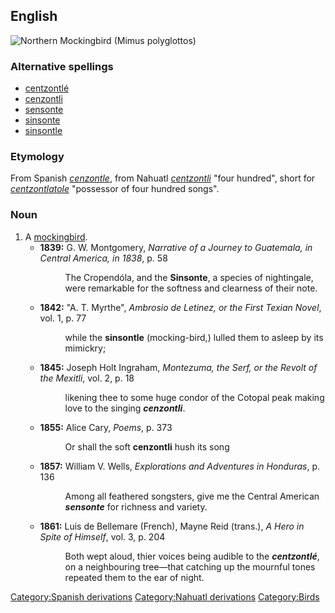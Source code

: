 ==English==
[[Image:Mimus_polyglottos1.jpg|thumb|right|Northern Mockingbird (''Mimus polyglottos'')]]
{{wikipedia|Mockingbird}}
===Alternative spellings===
*[[centzontlé]]
*[[cenzontli]]
*[[sensonte]]
*[[sinsonte]]
*[[sinsontle]]
===Etymology===
From Spanish ''[[cenzontle]]'', from Nahuatl ''[[centzontli]]'' "four hundred", short for ''[[centzontlahtoleh|centzontlatole]]'' "possessor of four hundred songs".
===Noun===
{{en-noun}}

# A [[mockingbird]].
#*'''1839:''' G. W. Montgomery, ''Narrative of a Journey to Guatemala, in Central America, in 1838'', p. 58
#*:The Cropendóla, and the '''Sinsonte''', a species of nightingale, were remarkable for the softness and clearness of their note.
#*'''1842:''' "A. T. Myrthe", ''Ambrosio de Letinez, or the First Texian Novel'', vol. 1, p. 77
#*:while the '''sinsontle''' (mocking-bird,) lulled them to asleep by its mimickry;
#*'''1845:''' Joseph Holt Ingraham, ''Montezuma, the Serf, or the Revolt of the Mexitli'', vol. 2, p. 18
#*:likening thee to some huge condor of the Cotopal peak making love to the singing '''''cenzontli'''''.
#*'''1855:''' Alice Cary, ''Poems'', p. 373
#*:Or shall the soft '''cenzontli''' hush its song
#*'''1857:''' William V. Wells, ''Explorations and Adventures in Honduras'', p. 136
#*:Among all feathered songsters, give me the Central American '''''sensonte''''' for richness and variety.
#*'''1861:''' Luis de Bellemare (French), Mayne Reid (trans.), ''A Hero in Spite of Himself'', vol. 3, p. 204
#*:Both wept aloud, thier voices being audible to the '''''centzontlé''''', on a neighbouring tree—that catching up the mournful tones repeated them to the ear of night.
[[Category:Spanish derivations]]
[[Category:Nahuatl derivations]]
[[Category:Birds]]